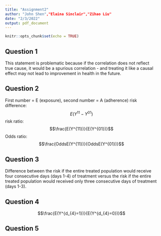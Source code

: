 ---
title: "Assignment2"
author: "John Shen","Elaina Sinclair","Zihao Liu"
date: "2/3/2022"
output: pdf_document
---

```{r setup, include=FALSE}
knitr::opts_chunk$set(echo = TRUE)
```

## Question 1

This statement is problematic because if the correlation does not reflect true cause, it would be a spurious correlation - and treating it like a causal effect may not lead to improvement in health in the future. 

## Question 2

First number = E (exposure), second number = A (adherence)
risk difference: $$E(Y^{11} - Y^{01})$$
risk ratio: $$\frac{E(Y^{11})}{E(Y^{01})}$$
Odds ratio: $$\frac{OddsE(Y^{11})}{OddsE(Y^{01})}$$

## Question 3

Difference between the risk if the entire treated population would receive four consecutive days (days 1-4) of treatment versus the risk if the entire treated population would received only three consecutive days of treatment (days 1-3).

## Question 4

$$\frac{E(Y^{d_{4}=1})}{E(Y^{d_{4}=0})}$$

## Question 5


